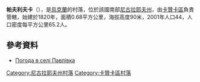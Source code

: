 {{coord|47|43|9|N|32|56|43|E|scale:100000|display=title}}

'''帕夫利夫卡'''（{{lang-uk|Павлівка}}），是[[烏克蘭|烏克蘭]]的村落，位於該國南部[[尼古拉耶夫州|尼古拉耶夫州]]，由[[卡贊卡區|卡贊卡區]]負責管轄，始建於1820年，面積0.68平方公里，海拔高度90米，2001年人口44，人口密度每平方公里65.2人。

==參考資料==
* [http://weather.in.ua/ua/nikolaevskaja/19436 Погода в селі Павлівка] {{Wayback|url=http://weather.in.ua/ua/nikolaevskaja/19436 |date=20160607113549 }}

[[Category:尼古拉耶夫州村落|Category:尼古拉耶夫州村落]]
[[Category:卡贊卡區村落|Category:卡贊卡區村落]]


{{Mykolaiv-geo-stub}}